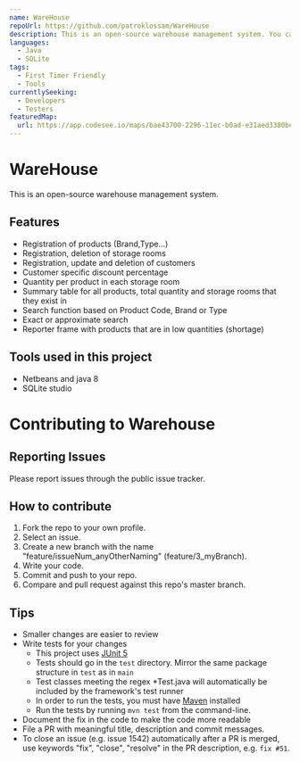 ```yaml
---
name: WareHouse
repoUrl: https://github.com/patroklossam/WareHouse
description: This is an open-source warehouse management system. You can set your own storage rooms, same or different products in each room with different quantities as well as customer information. Easy way to update any information that is stored and get reported for low quantities. Search across all storage rooms to find the product you are missing!
languages:
  - Java
  - SQLite
tags:
  - First Timer Friendly
  - Tools
currentlySeeking:
  - Developers
  - Testers
featuredMap:
  url: https://app.codesee.io/maps/bae43700-2296-11ec-b0ad-e31aed3380be
---
```


<!-- Divide your content into sections using our handy shortcodes. Each section is optional -->

<Overview>

# WareHouse
This is an open-source warehouse management system.

## Features
* Registration of products (Brand,Type...)
* Registration, deletion of storage rooms
* Registration, update and deletion of customers
* Customer specific discount percentage 
* Quantity per product in each storage room
* Summary table for all products, total quantity and storage rooms that they exist in
* Search function based on Product Code, Brand or Type
* Exact or approximate search
* Reporter frame with products that are in low quantities (shortage)

## Tools used in this project
* Netbeans and java 8
* SQLite studio

</Overview>

<Contributing>

# Contributing to Warehouse

## Reporting Issues

Please report issues through the public issue tracker.

## How to contribute
1. Fork the repo to your own profile.
2. Select an issue.
3. Create a new branch with the name "feature/issueNum_anyOtherNaming" (feature/3_myBranch).
4. Write your code.
5. Commit and push to your repo.
6. Compare and pull request against this repo's master branch.

## Tips
- Smaller changes are easier to review
- Write tests for your changes 
    - This project uses [JUnit 5](https://junit.org/junit5/)
    - Tests should go in the `test` directory. Mirror the same package structure in `test` as in `main`
    - Test classes meeting the regex *Test.java will automatically be included by the framework's test runner
    - In order to run the tests, you must have [Maven](https://maven.apache.org/) installed
    - Run the tests by running `mvn test` from the command-line.
- Document the fix in the code to make the code more readable
- File a PR with meaningful title, description and commit messages.
- To close an issue (e.g. issue 1542) automatically after a PR is merged, use keywords "fix", "close", "resolve" in the PR description, e.g. `fix #51`.

</Contributing>
